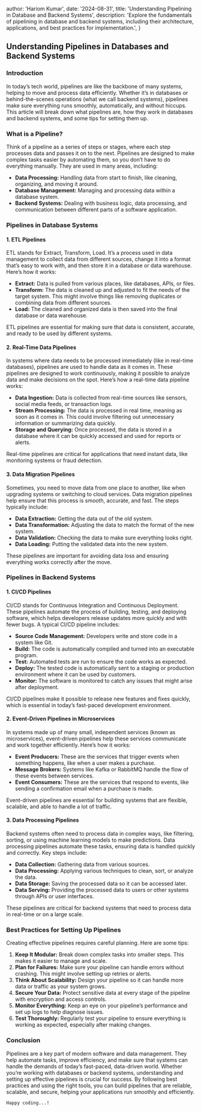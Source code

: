 
  author: 'Hariom Kumar',
  date: '2024-08-31',
  title: 'Understanding Pipelining in Database and Backend Systems',
  description: 'Explore the fundamentals of pipelining in database and backend systems, including their architecture, applications, and best practices for implementation.',
}


## Understanding Pipelines in Databases and Backend Systems

### Introduction

In today’s tech world, pipelines are like the backbone of many systems, helping to move and process data efficiently. Whether it’s in databases or behind-the-scenes operations (what we call backend systems), pipelines make sure everything runs smoothly, automatically, and without hiccups. This article will break down what pipelines are, how they work in databases and backend systems, and some tips for setting them up.

### What is a Pipeline?

Think of a pipeline as a series of steps or stages, where each step processes data and passes it on to the next. Pipelines are designed to make complex tasks easier by automating them, so you don’t have to do everything manually. They are used in many areas, including:

- **Data Processing:** Handling data from start to finish, like cleaning, organizing, and moving it around.
- **Database Management:** Managing and processing data within a database system.
- **Backend Systems:** Dealing with business logic, data processing, and communication between different parts of a software application.

### Pipelines in Database Systems

#### 1. ETL Pipelines

ETL stands for Extract, Transform, Load. It’s a process used in data management to collect data from different sources, change it into a format that’s easy to work with, and then store it in a database or data warehouse. Here’s how it works:

- **Extract:** Data is pulled from various places, like databases, APIs, or files.
- **Transform:** The data is cleaned up and adjusted to fit the needs of the target system. This might involve things like removing duplicates or combining data from different sources.
- **Load:** The cleaned and organized data is then saved into the final database or data warehouse.

ETL pipelines are essential for making sure that data is consistent, accurate, and ready to be used by different systems.

#### 2. Real-Time Data Pipelines

In systems where data needs to be processed immediately (like in real-time databases), pipelines are used to handle data as it comes in. These pipelines are designed to work continuously, making it possible to analyze data and make decisions on the spot. Here’s how a real-time data pipeline works:

- **Data Ingestion:** Data is collected from real-time sources like sensors, social media feeds, or transaction logs.
- **Stream Processing:** The data is processed in real time, meaning as soon as it comes in. This could involve filtering out unnecessary information or summarizing data quickly.
- **Storage and Querying:** Once processed, the data is stored in a database where it can be quickly accessed and used for reports or alerts.

Real-time pipelines are critical for applications that need instant data, like monitoring systems or fraud detection.

#### 3. Data Migration Pipelines

Sometimes, you need to move data from one place to another, like when upgrading systems or switching to cloud services. Data migration pipelines help ensure that this process is smooth, accurate, and fast. The steps typically include:

- **Data Extraction:** Getting the data out of the old system.
- **Data Transformation:** Adjusting the data to match the format of the new system.
- **Data Validation:** Checking the data to make sure everything looks right.
- **Data Loading:** Putting the validated data into the new system.

These pipelines are important for avoiding data loss and ensuring everything works correctly after the move.

### Pipelines in Backend Systems

#### 1. CI/CD Pipelines

CI/CD stands for Continuous Integration and Continuous Deployment. These pipelines automate the process of building, testing, and deploying software, which helps developers release updates more quickly and with fewer bugs. A typical CI/CD pipeline includes:

- **Source Code Management:** Developers write and store code in a system like Git.
- **Build:** The code is automatically compiled and turned into an executable program.
- **Test:** Automated tests are run to ensure the code works as expected.
- **Deploy:** The tested code is automatically sent to a staging or production environment where it can be used by customers.
- **Monitor:** The software is monitored to catch any issues that might arise after deployment.

CI/CD pipelines make it possible to release new features and fixes quickly, which is essential in today’s fast-paced development environment.

#### 2. Event-Driven Pipelines in Microservices

In systems made up of many small, independent services (known as microservices), event-driven pipelines help these services communicate and work together efficiently. Here’s how it works:

- **Event Producers:** These are the services that trigger events when something happens, like when a user makes a purchase.
- **Message Brokers:** Systems like Kafka or RabbitMQ handle the flow of these events between services.
- **Event Consumers:** These are the services that respond to events, like sending a confirmation email when a purchase is made.

Event-driven pipelines are essential for building systems that are flexible, scalable, and able to handle a lot of traffic.

#### 3. Data Processing Pipelines

Backend systems often need to process data in complex ways, like filtering, sorting, or using machine learning models to make predictions. Data processing pipelines automate these tasks, ensuring data is handled quickly and correctly. Key steps include:

- **Data Collection:** Gathering data from various sources.
- **Data Processing:** Applying various techniques to clean, sort, or analyze the data.
- **Data Storage:** Saving the processed data so it can be accessed later.
- **Data Serving:** Providing the processed data to users or other systems through APIs or user interfaces.

These pipelines are critical for backend systems that need to process data in real-time or on a large scale.

### Best Practices for Setting Up Pipelines

Creating effective pipelines requires careful planning. Here are some tips:

1. **Keep It Modular:** Break down complex tasks into smaller steps. This makes it easier to manage and scale.
2. **Plan for Failures:** Make sure your pipeline can handle errors without crashing. This might involve setting up retries or alerts.
3. **Think About Scalability:** Design your pipeline so it can handle more data or traffic as your system grows.
4. **Secure Your Data:** Protect sensitive data at every stage of the pipeline with encryption and access controls.
5. **Monitor Everything:** Keep an eye on your pipeline’s performance and set up logs to help diagnose issues.
6. **Test Thoroughly:** Regularly test your pipeline to ensure everything is working as expected, especially after making changes.

### Conclusion

Pipelines are a key part of modern software and data management. They help automate tasks, improve efficiency, and make sure that systems can handle the demands of today’s fast-paced, data-driven world. Whether you’re working with databases or backend systems, understanding and setting up effective pipelines is crucial for success. By following best practices and using the right tools, you can build pipelines that are reliable, scalable, and secure, helping your applications run smoothly and efficiently.

```
Happy coding...!
```